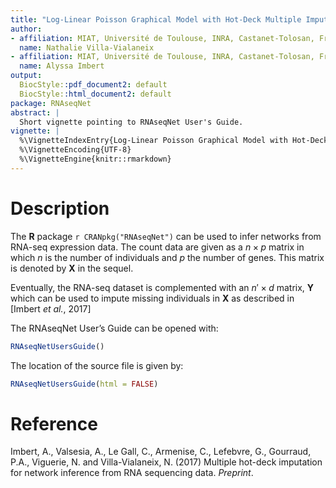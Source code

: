 ```yaml
---
title: "Log-Linear Poisson Graphical Model with Hot-Deck Multiple Imputation"
author:
- affiliation: MIAT, Université de Toulouse, INRA, Castanet-Tolosan, France
  name: Nathalie Villa-Vialaneix
- affiliation: MIAT, Université de Toulouse, INRA, Castanet-Tolosan, France
  name: Alyssa Imbert
output:
  BiocStyle::pdf_document2: default
  BiocStyle::html_document2: default
package: RNAseqNet
abstract: |
  Short vignette pointing to RNAseqNet User's Guide.
vignette: |
  %\VignetteIndexEntry{Log-Linear Poisson Graphical Model with Hot-Deck Multiple Imputation}
  %\VignetteEncoding{UTF-8}
  %\VignetteEngine{knitr::rmarkdown}
---
```



# Description

The **R** package `r CRANpkg("RNAseqNet")` can be used to infer networks from
RNA-seq expression data. The count data are given as a $n \times p$ matrix in 
which $n$ is the number of individuals and $p$ the number of genes. This matrix
is denoted by $\mathbf{X}$ in the sequel.

Eventually, the RNA-seq dataset is complemented with an $n' \times d$ matrix, 
$\mathbf{Y}$ which can be used to impute missing individuals in $\mathbf{X}$
as described in [Imbert *et al.*, 2017]

The RNAseqNet User's Guide can be opened with:
```r
RNAseqNetUsersGuide()
```

The location of the source file is given by:
```r
RNAseqNetUsersGuide(html = FALSE)
```


# Reference

Imbert, A., Valsesia, A., Le Gall, C., Armenise, C., Lefebvre, G., Gourraud, 
P.A., Viguerie, N. and Villa-Vialaneix, N. (2017) Multiple hot-deck imputation 
for network inference from RNA sequencing data. *Preprint*.


